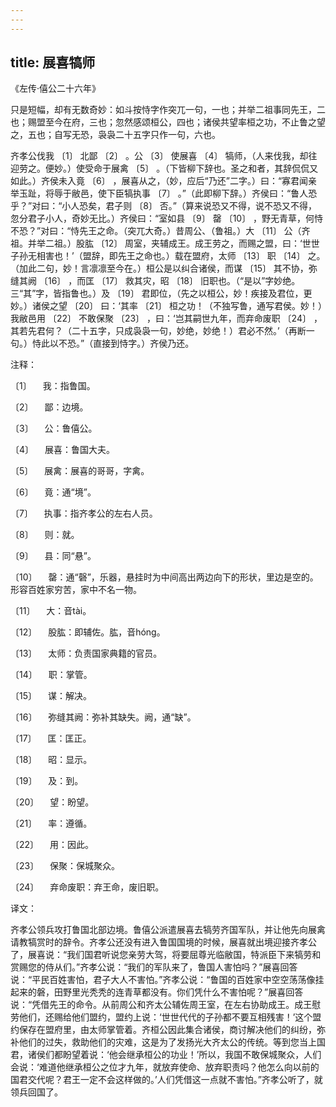 ```yaml
---
---
---
```

title: 展喜犒师
---




《左传·僖公二十六年》





只是短幅，却有无数奇妙：如斗按恃字作突兀一句，一也；并举二祖事同先王，二也；赐盟至今在府，三也；忽然感颂桓公，四也；诸侯共望率桓之功，不止鲁之望之，五也；自写无恐，袅袅二十五字只作一句，六也。





齐孝公伐我 〔1〕 北鄙 〔2〕 。公 〔3〕 使展喜 〔4〕 犒师，（人来伐我，却往迎劳之。便妙。）使受命于展禽 〔5〕 。（下皆柳下辞也。圣之和者，其辞侃侃又如此。）齐侯未入竟 〔6〕 ，展喜从之，（妙，应后“乃还”二字。）曰：“寡君闻亲举玉趾，将辱于敝邑，使下臣犒执事 〔7〕 。”（此即柳下辞。）齐侯曰：“鲁人恐乎？”对曰：“小人恐矣，君子则 〔8〕 否。”（算来说恐又不得，说不恐又不得，忽分君子小人，奇妙无比。）齐侯曰：“室如县 〔9〕 罄 〔10〕 ，野无青草，何恃不恐？”对曰：“恃先王之命。（突兀大奇。）昔周公、（鲁祖。）大 〔11〕 公（齐祖。并举二祖。）股肱 〔12〕 周室，夹辅成王。成王劳之，而赐之盟，曰：‘世世子孙无相害也！’（盟辞，即先王之命也。）载在盟府，太师 〔13〕 职 〔14〕 之。（加此二句，妙！言凛凛至今在。）桓公是以纠合诸侯，而谋 〔15〕 其不协，弥缝其阙 〔16〕 ，而匡 〔17〕 救其灾，昭 〔18〕 旧职也。（“是以”字妙绝。三“其”字，皆指鲁也。）及 〔19〕 君即位，（先之以桓公，妙！疾接及君位，更妙。）诸侯之望 〔20〕 曰：‘其率 〔21〕 桓之功！（不独写鲁，通写君侯。妙！）我敝邑用 〔22〕 不敢保聚 〔23〕 ，曰：‘岂其嗣世九年，而弃命废职 〔24〕 ，其若先君何？（二十五字，只成袅袅一句，妙绝，妙绝！）君必不然。’（再断一句。）恃此以不恐。”（直接到恃字。）齐侯乃还。

注释：

〔1〕 　我：指鲁国。

〔2〕 　鄙：边境。

〔3〕 　公：鲁僖公。

〔4〕 　展喜：鲁国大夫。

〔5〕 　展禽：展喜的哥哥，字禽。

〔6〕 　竟：通“境”。

〔7〕 　执事：指齐孝公的左右人员。

〔8〕 　则：就。

〔9〕 　县：同“悬”。

〔10〕 　罄：通“磬”，乐器，悬挂时为中间高出两边向下的形状，里边是空的。形容百姓家穷苦，家中不名一物。

〔11〕 　大：音tài。

〔12〕 　股肱：即辅佐。肱，音hóng。

〔13〕 　太师：负责国家典籍的官员。

〔14〕 　职：掌管。

〔15〕 　谋：解决。

〔16〕 　弥缝其阙：弥补其缺失。阙，通“缺”。

〔17〕 　匡：匡正。

〔18〕 　昭：显示。

〔19〕 　及：到。

〔20〕 　望：盼望。

〔21〕 　率：遵循。

〔22〕 　用：因此。

〔23〕 　保聚：保城聚众。

〔24〕 　弃命废职：弃王命，废旧职。

译文：

齐孝公领兵攻打鲁国北部边境。鲁僖公派遣展喜去犒劳齐国军队，并让他先向展禽请教犒赏时的辞令。齐孝公还没有进入鲁国国境的时候，展喜就出境迎接齐孝公了，展喜说：“我们国君听说您亲劳大驾，将要屈尊光临敝国，特派臣下来犒劳和赏赐您的侍从们。”齐孝公说：“我们的军队来了，鲁国人害怕吗？”展喜回答说：“平民百姓害怕，君子大人不害怕。”齐孝公说：“鲁国的百姓家中空空荡荡像挂起来的磐，田野里光秃秃的连青草都没有。你们凭什么不害怕呢？”展喜回答说：“凭借先王的命令。从前周公和齐太公辅佐周王室，在左右协助成王。成王慰劳他们，还赐给他们盟约，盟约上说：‘世世代代的子孙都不要互相残害！’这个盟约保存在盟府里，由太师掌管着。齐桓公因此集合诸侯，商讨解决他们的纠纷，弥补他们的过失，救助他们的灾难，这是为了发扬光大齐太公的传统。等到您当上国君，诸侯们都盼望着说：‘他会继承桓公的功业！’所以，我国不敢保城聚众，人们会说：‘难道他继承桓公之位才九年，就放弃使命、放弃职责吗？他怎么向以前的国君交代呢？君王一定不会这样做的。’人们凭借这一点就不害怕。”齐孝公听了，就领兵回国了。